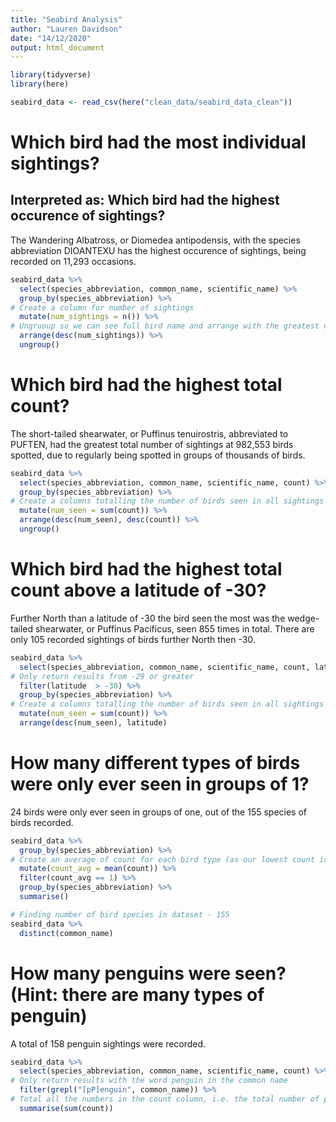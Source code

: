 ```yaml
---
title: "Seabird Analysis"
author: "Lauren Davidson"
date: "14/12/2020"
output: html_document
---
```


```r
library(tidyverse)
library(here)

seabird_data <- read_csv(here("clean_data/seabird_data_clean"))
```

# Which bird had the most individual sightings?

## Interpreted as: Which bird had the highest occurence of sightings?
The Wandering Albatross, or Diomedea antipodensis, with the species abbreviation DIOANTEXU has the highest occurence of sightings, being recorded on 11,293 occasions.


```r
seabird_data %>% 
  select(species_abbreviation, common_name, scientific_name) %>% 
  group_by(species_abbreviation) %>% 
# Create a column for number of sightings
  mutate(num_sightings = n()) %>% 
# Ungruoup so we can see full bird name and arrange with the greatest number of sightings first.
  arrange(desc(num_sightings)) %>% 
  ungroup()
```

# Which bird had the highest total count?

The short-tailed shearwater, or Puffinus tenuirostris, abbreviated to PUFTEN, had the greatest total number of sightings at 982,553 birds spotted, due to regularly being spotted in groups of thousands of birds.

```r
seabird_data %>% 
  select(species_abbreviation, common_name, scientific_name, count) %>% 
  group_by(species_abbreviation) %>% 
# Create a columns totalling the number of birds seen in all sightings
  mutate(num_seen = sum(count)) %>% 
  arrange(desc(num_seen), desc(count)) %>% 
  ungroup()
```

# Which bird had the highest total count above a latitude of -30?
Further North than a latitude of -30 the bird seen the most was the wedge-tailed shearwater, or Puffinus Pacificus, seen 855 times in total.
There are only 105 recorded sightings of birds further North then -30.

```r
seabird_data %>% 
  select(species_abbreviation, common_name, scientific_name, count, latitude) %>%
# Only return results from -29 or greater
  filter(latitude  > -30) %>% 
  group_by(species_abbreviation) %>% 
# Create a columns totalling the number of birds seen in all sightings
  mutate(num_seen = sum(count)) %>% 
  arrange(desc(num_seen), latitude)

```

# How many different types of birds were only ever seen in groups of 1?

24 birds were only ever seen in groups of one, out of the 155 species of birds recorded.

```r
seabird_data %>% 
  group_by(species_abbreviation) %>% 
# Create an average of count for each bird type (as our lowest count is 1, a bird only ever seen alone will have a mean count of 1, any bird ever seen in a group will have a mean count greater than 1)
  mutate(count_avg = mean(count)) %>%
  filter(count_avg == 1) %>% 
  group_by(species_abbreviation) %>% 
  summarise()
```
```r
# Finding number of bird species in dataset - 155 
seabird_data %>% 
  distinct(common_name)
```

# How many penguins were seen? (Hint: there are many types of penguin)
A total of 158 penguin sightings were recorded.

```r
seabird_data %>% 
  select(species_abbreviation, common_name, scientific_name, count) %>%
# Only return results with the word penguin in the common name
  filter(grepl("[pP]enguin", common_name)) %>%
# Total all the numbers in the count column, i.e. the total number of penguins recorded.
  summarise(sum(count))
  
```


